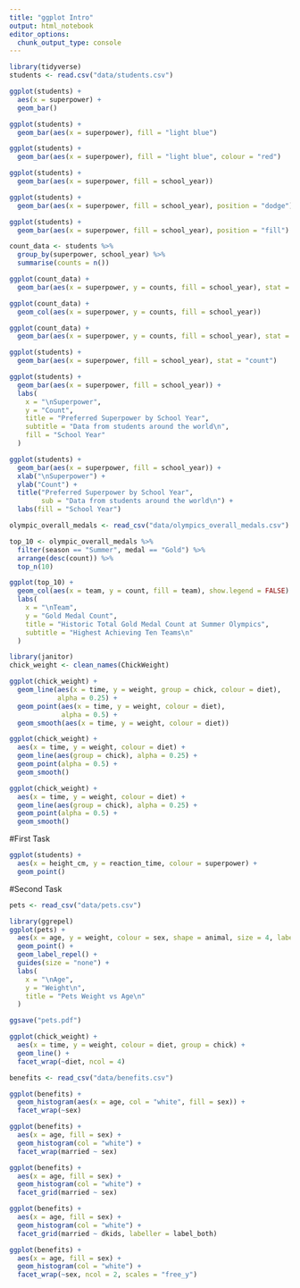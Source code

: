 ```yaml
---
title: "ggplot Intro"
output: html_notebook
editor_options: 
  chunk_output_type: console
---
```


```r
library(tidyverse)
students <- read.csv("data/students.csv")
```

```r
ggplot(students) +
  aes(x = superpower) +
  geom_bar()
```
```r
ggplot(students) +
  geom_bar(aes(x = superpower), fill = "light blue")
```

```r
ggplot(students) +
  geom_bar(aes(x = superpower), fill = "light blue", colour = "red")
```

```r
ggplot(students) +
  geom_bar(aes(x = superpower, fill = school_year))
```

```r
ggplot(students) + 
  geom_bar(aes(x = superpower, fill = school_year), position = "dodge")
```

```r
ggplot(students) + 
  geom_bar(aes(x = superpower, fill = school_year), position = "fill")
```

```r
count_data <- students %>% 
  group_by(superpower, school_year) %>% 
  summarise(counts = n())
```
```r
ggplot(count_data) +
  geom_bar(aes(x = superpower, y = counts, fill = school_year), stat = "identity")
```

```r
ggplot(count_data) +
  geom_col(aes(x = superpower, y = counts, fill = school_year))
```
```r
ggplot(count_data) +
  geom_bar(aes(x = superpower, y = counts, fill = school_year), stat = "identity")
```

```r
ggplot(students) +
  geom_bar(aes(x = superpower, fill = school_year), stat = "count")
```
```r
ggplot(students) +
  geom_bar(aes(x = superpower, fill = school_year)) +
  labs(
    x = "\nSuperpower",
    y = "Count",
    title = "Preferred Superpower by School Year",
    subtitle = "Data from students around the world\n",
    fill = "School Year"
  )
```

```r
ggplot(students) +
  geom_bar(aes(x = superpower, fill = school_year)) +
  xlab("\nSuperpower") +
  ylab("Count") +
  title("Preferred Superpower by School Year",
        sub = "Data from students around the world\n") +
  labs(fill = "School Year")
```

```r
olympic_overall_medals <- read_csv("data/olympics_overall_medals.csv")

top_10 <- olympic_overall_medals %>% 
  filter(season == "Summer", medal == "Gold") %>% 
  arrange(desc(count)) %>% 
  top_n(10)

```

```r
ggplot(top_10) +
  geom_col(aes(x = team, y = count, fill = team), show.legend = FALSE) +
  labs(
    x = "\nTeam",
    y = "Gold Medal Count",
    title = "Historic Total Gold Medal Count at Summer Olympics",
    subtitle = "Highest Achieving Ten Teams\n"
  )
```

```r
library(janitor)
chick_weight <- clean_names(ChickWeight)
```

```r
ggplot(chick_weight) +
  geom_line(aes(x = time, y = weight, group = chick, colour = diet),
            alpha = 0.25) +
  geom_point(aes(x = time, y = weight, colour = diet),
             alpha = 0.5) +
  geom_smooth(aes(x = time, y = weight, colour = diet))
```

```r
ggplot(chick_weight) +
  aes(x = time, y = weight, colour = diet) +
  geom_line(aes(group = chick), alpha = 0.25) +
  geom_point(alpha = 0.5) +
  geom_smooth()
```

```r
ggplot(chick_weight) +
  aes(x = time, y = weight, colour = diet) +
  geom_line(aes(group = chick), alpha = 0.25) +
  geom_point(alpha = 0.5) +
  geom_smooth()
```


#First Task
```r
ggplot(students) +
  aes(x = height_cm, y = reaction_time, colour = superpower) +
  geom_point()
```

#Second Task
```r
pets <- read_csv("data/pets.csv")

library(ggrepel)
ggplot(pets) +
  aes(x = age, y = weight, colour = sex, shape = animal, size = 4, label = name) +
  geom_point() +
  geom_label_repel() +
  guides(size = "none") +
  labs(
    x = "\nAge",
    y = "Weight\n",
    title = "Pets Weight vs Age\n"
  )
```

```r
ggsave("pets.pdf")
```

```r
ggplot(chick_weight) +
  aes(x = time, y = weight, colour = diet, group = chick) +
  geom_line() +
  facet_wrap(~diet, ncol = 4)
```

```r
benefits <- read_csv("data/benefits.csv")

ggplot(benefits) +
  geom_histogram(aes(x = age, col = "white", fill = sex)) +
  facet_wrap(~sex)
```

```r
ggplot(benefits) +
  aes(x = age, fill = sex) +
  geom_histogram(col = "white") +
  facet_wrap(married ~ sex)
```

```r
ggplot(benefits) +
  aes(x = age, fill = sex) +
  geom_histogram(col = "white") +
  facet_grid(married ~ sex)
```

```r
ggplot(benefits) +
  aes(x = age, fill = sex) +
  geom_histogram(col = "white") +
  facet_grid(married ~ dkids, labeller = label_both)
```

```r
ggplot(benefits) +
  aes(x = age, fill = sex) +
  geom_histogram(col = "white") +
  facet_wrap(~sex, ncol = 2, scales = "free_y")
  
```